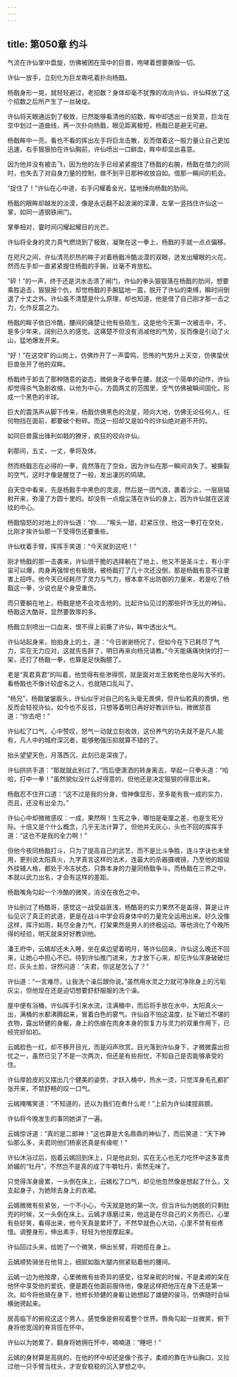 ```yaml
---
---
---
```

title: 第050章 约斗
---





气流在许仙掌中盘旋，仿佛被困在笼中的巨兽，咆哮着想要撕毁一切。

许仙一放手，立刻化为巨龙嘶吼着扑向杨戬。

杨戬身形一晃，就轻轻避过，老招数？身体却毫不犹豫的攻向许仙，许仙释放了这个招数之后所产生了一丝破绽。

许仙将天眼通运到了极致，已然能够看清他的招数，眸中却透出一丝笑意，巨龙在空中划过一道曲线，再一次扑向杨戬，眼见距离极短，杨戬已是避无可避。

杨戬眸中一亮，看也不看的挥出左手将巨龙击散，反而借着这一股力量让自己更加迅速，右手狠狠拍在许仙胸前，许仙喷出一口鲜血，眸中却显出喜意。

因为他并没有被击飞，因为他的左手已经紧紧握住了杨戬的右腕，杨戬在借力的同时，也失去了对自身力量的控制，做不到平日那种收放自如。借那一瞬间的机会。

“捉住了！”许仙在心中道，右手闪耀着金光，猛地捶向杨戬的肋间。

杨戬的眼眸却越发的淡漠，像是永远翻不起波澜的深潭，左掌一竖挡住许仙这一掌，如同一道钢铁闸门。

掌拳相对，霎时间闪耀起耀目的光芒。

许仙将全身的灵力真气燃烧到了极致，凝聚在这一拳上，杨戬的手就一点点偏移。

在咫尺之间，许仙清亮炽热的眸子对着杨戬冷酷淡漠的双眼，迸发出耀眼的火花，然而左手却一直紧紧握住杨戬的手腕，丝毫不肯放松。

“砰！”的一声，终于还是洪水击溃了闸门，许仙的拳头狠狠落在杨戬的肋间，想要乘胜追击，狠狠报个仇，却觉杨戬的手腕猛地一震，脱开了许仙的束缚，瞬时间倒退了十丈之外。许仙虽不清楚是什么原理，却也知道，他是借了自己刚才那一击之力，化作反震之力。

杨戬的眸子依旧冷酷，腰间的痛楚让他有些陌生，这是他今天第一次被击中，不，是多少年来，阔别已久的感觉。这痛楚不但没有消减他的气势，反而像是引动了火山，猛地爆发开来。

“好！”在这空旷的山岗上，仿佛炸开了一声雷鸣，恐怖的气势升上天空，仿佛蛰伏巨兽张开了他的双眸。

杨戬终于卸去了那种随意的姿态，微俯身子收拳在腰，就这一个简单的动作，许仙却觉得杀气急剧收缩，以他为中心，方圆两丈的范围里，空气仿佛被瞬间固化，形成一个黑色的半球。

巨大的震荡声从脚下传来，杨戬仿佛黑色的流星，陨向大地，仿佛无论任何人，任何物挡在面前，都要破个粉碎。而这一招却又是如今的许仙绝对避不开的。

如同巨兽露出锋利如戟的獠牙，疯狂的咬向许仙。

刹那间，五丈，一丈，拳将及体。

然而杨戬志在必得的一拳，竟然落在了空处，因为许仙在那一瞬间消失了。被撕裂的空气，这时才像是醒觉了一般，发出凄厉的鸣啸。

自天空中看来，先是杨戬手中黑色的灵波，然后是一团气浪，裹着沙尘，一层层辐射开来，弥漫了方圆十里的。却没有一点烟尘落在许仙的身上，因为许仙就在这波纹的中心。

杨戬恼怒的对地上的许仙道：“你……”喉头一甜，赶紧压住，他这一拳打在空处，比刚才挨许仙那一下受得伤还要重些。

许仙枕着手臂，挥挥手笑道：“今天就到这吧！”

刚才杨戬的那一击袭来，许仙很干脆的选择躺在了地上，他又不是圣斗士，有小宇宙可以爆，肉身再强悍也有极限，被杨戬打了几十次还没倒，那是杨戬有意不往要害上招呼。他今天已经耗尽了灵力与气力，根本拿不出防御的力量来，若是吃了杨戬这一拳，少说也是个身受重伤。

而只要躺在地上，杨戬是绝不会攻击他的。比起许仙见过的那些奸诈无比的神仙，杨戬这大酷哥，显然要敦厚的多。

杨戬立刻喷出一口血来，恨不得上前撕了许仙，眸中透出火气。

许仙站起身来，拍拍身上的土，道：“今日谢谢杨兄了，但如今在下已耗尽了气力，实在无力应对，这就先告辞了，明日再来向杨兄请教。”今天能痛痛快快的打一架，还打了杨戬一拳，也算是足快胸臆了。

老是“真君真君”的叫着，他觉得有些渗得慌，就是面对龙王敖乾他也是叫大爷的。看杨戬也不像计较虚名之人，也就随口乱叫了。

“杨兄”，杨戬皱皱眉头，许仙似乎对自己的名头毫无畏惧，但许仙若真的畏惧，他反而会轻视许仙，如今也不反驳，只想等着明日再好好教训许仙，微微颔首道：“你去吧！”

许仙松了口气，心中赞叹，怒气一动就立刻收敛，这份养气的功夫就不是凡人能有，凡人中的城府深沉者，能够勉强压抑就算不错的了。

抬头望望天色，月落西沉，此刻已是深夜了。

许仙拱拱手道：“那就就此别过了。”而后便潇洒的转身离去，举起一只拳头道：“哈哈，打中一拳！”虽然貌似没什么好得意的，但他还是决定狠狠的得意出来。

杨戬忍不住开口道：“这不过是我的分身，借神像显形，至多能有我一成的实力，而且，还没有出全力。”

许仙心中却微微感叹：一成，果然啊！生死之争，哪怕是毫厘之差，也是生死分际。十倍又是个什么概念，几乎无法计算了。但他并无灰心，头也不回的挥挥手道：“这也不是我的全力啊！”

但他今夜同杨戬打斗，只为了提高自己的武艺，而不是比斗争胜，连斗字诀也未曾用，更别说太阳真火，九字真言这样的法术，连最大的杀器摄魂镜，乃至他的超级外挂辅人格，都处于冷冻状态，只靠本身的力量同杨戬争斗。而杨戬在三界之中，本就以武力出名，才会有这样的差距。

杨戬嘴角勾起一个冷酷的微笑，消没在夜色之中。

许仙别过了杨酷哥，感觉这一战受益匪浅，杨酷哥的实力果然不是盖得，算是让许仙见识了真正的武道，更是在战斗中学会将身体中的力量完全运用出来。好久没像这样，挥汗如雨，耗尽全身力气，打架果然是男人的终极运动。等他消化了今晚所得的经验，明天就来好好教训他。

潘王府中，云嫣却还未入睡，坐在桌边望着明月，等许仙回来，许仙这么晚还不回来，让她心中担心不已。待到许仙推门进来，方才放下心来，却见许仙浑身破破烂烂，灰头土脸，讶然问道：“夫君，你这是怎么了？”

许仙道：“一言难尽，让我洗个澡后跟你说。”虽然用水灵之力就可净除身上的污垢灰尘，但他现在还是迫切想要舒舒服服的洗个澡。

屋中便有浴桶，许仙挥手引来水流，注满桶中，而后将手放在水中，太阳真火一出，满桶的水都沸腾起来，冒着白色的雾气。许仙自不怕这温度，扯下破烂不堪的衣物，露出矫健的身躯，身上的伤痕在肉身本身的恢复力与灵力的双重作用下，已经完好如初。

云嫣脸色一红，却不移开目光，而是闷声欣赏。目光落到许仙身下，才微微露出担忧之一，虽然已见了不是一次两次，但还是有些担忧，不知自己是否能够承受的住。

许仙厚脸皮的又摆出几个健美的姿势，才跃入桶中，热水一烫，只觉浑身毛孔都扩张开来，不禁舒畅的叹一口气。

云嫣掩嘴笑道：“不知道的，还以为我们在煮什么呢！”上前为许仙揉捏肩膀。

许仙将今晚发生的事同她讲了一遍。

云嫣惊讶道：“真的是二郎神！”这也算是大名鼎鼎的神仙了，而后笑道：“天下神仙那么多，夫君同他们杨家还真是有缘呢！”

许仙沐浴过后，抱着云嫣回到床上，只是他此刻，实在无心也无力吃怀中这多富贵娇媚的“牡丹”，不然岂不是真的成了牛嚼牡丹，索然无味了。

只觉得浑身疲累，一头倒在床上，云嫣松了口气，却见他忽然像是想起了什么，又支起身子，为她除去身上的衣裙。

云嫣微微有些紧张，一个不小心，今天就是她的第一次。但当许仙为她脱的只剩肚兜的时候，又一头倒在床上。云嫣才琢磨过来，他这是在尽自己的义务而已，心里有些好笑，看得出来，他今天真是累坏了，不然早就色心大动，心里不禁有些疼惜。调整身形，伸出素手，轻轻为他按摩起来。

许仙回过头来，给她了一个微笑，伸出长臂，将她揽在身上。

云嫣顺势骑坐在他背上，细腻如脂大腿内侧紧贴着他的腰间。

云嫣一边为他按摩，心里微微有些奇异的感受，往常亲昵的时候，不是柔顺的呆在他怀中享受他的爱抚，便是跪在他面前服侍他，像是这样把他压在身下还是第一次。如今将他骑在身下，他修长矫健的身躯让她想起了雄健的骏马，仿佛随时会纵横驰骋起来。

居高临下的俯视这这个男人，感觉像是俯视着整个世界。唇角勾起一丝微笑，俯下身将他宽阔的脊背揽在怀中。

许仙以为她累了，翻身将她拥在怀中，喃喃道：“睡吧！”

云嫣的身材算是高挑的，在他的怀中却还是像个孩子，柔顺的靠在许仙胸口，又拉过他一只手臂当枕头，才安安稳稳的沉入梦想之中。